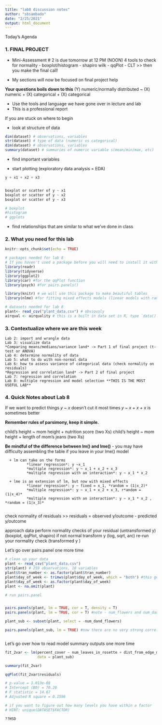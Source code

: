 ```yaml
---
title: "lab8 discussion notes"
author: "sbsambado"
date: "2/25/2021"
output: html_document
---
```


Today's Agenda

### 1. FINAL PROJECT

- Mini-Assessment # 2 is due tomorrow at 12 PM (NOON)
      4 tools to check for normality
      - boxplot/histogram
      - shapiro wilk
      - qqPlot
      - CLT
        >> then you make the final call!
        
- My sections will now be focused on final project help

**Your questions boils down to this**
(Y) numeric/normally distributed ~  (X) numeric + (X) categorical + (X) categorical

- Use the tools and language we have gone over in lecture and lab
- This is a professional report

If you are stuck on where to begin

- look at structure of data
```r
dim(dataset) # observations, variables
str(dataset) # type of data (numeric vs categorical)
dim(dataset) # observations, variables
summary(dataset) # summaries of numeric variable s(mean/min/max, etc)
```

- find important variables

- start plotting (exploratory data analysis = EDA)
```r

y + x1 + x2 + x3


boxplot or scatter of y ~ x1
boxplot or scatter of y ~ x2
boxplot or scatter of y ~ x3

# boxplot
#histogram
# ggplots
```

- find relationships that are similar to what we've done in class

### 2. What you need for this lab
```r
knitr::opts_chunk$set(echo = TRUE)

# packages needed for lab 8
# If you haven't used a package before you will need to install it with install.packages("package") 
library(readr)
library(tidyverse)
library(ggplot2)
library(car) #for the qqPlot function
library(psych) #for pairs.panels()

library(knitr) # we will use this package to make beautiful tables
library(nlme) #for fitting mixed effects models (linear models with random effects) ~ new pacakge alert! ~

# datasets needed for lab 8
plant<- read_csv("plant_data.csv") # obviously
airqual <- airquality # this is a built in data set in R, type `data()` into your console to see all the datasets there are!


```

### 3. Contextualize where we are this week
    Lab 2: import and wrangle data
    Lab 3: visualize data
    *Comparing means/medians/variance land* -> Part 1 of final project (t-test or ANOVA)
    Lab 4: determine normality of data
    Lab 5: what to do with non-normal data
    Lab 6: how to assess variance of categorical data (check normality on residuals)
    *Regression and correlation land* -> Part 2 of final project
    Lab 7: regression and correlation
    Lab 8: multiple regression and model selection **THIS IS THE MOST USEFUL LAB**
    
###  4. Quick Notes about Lab 8

  If we want to predict things
    *y ~ x* doesn't cut it most times
    *y ~ x + x + x* is sometimes better
  
  **Remember rules of parsimony, keep it simple.**
  
  child's height ~ mom height + nutrition score (two Xs)
  child's height ~ mom height + length of mom's jeans (two Xs)
  
  **Be mindful of the difference between lm() and lme()**
  - you may have difficulty assembling the table if you leave in your lme() model
      
      + lm can take on the forms
              *linear regression*: y ~x_1
              *multiple regression*: y ~ x_1 + x_2 + x_3
              *multiple regression with an interaction*: y ~ x_1 * x_2
              
      + lme is an extension of lm, but now with mixed effects
              *linear regression*: y ~ fixed = x_1, *random = (1|x_2)*
              *multiple regression*: y ~ x_1 + x_2 + x_3, r*andom = (1|x_4)*
              *multiple regression with an interaction*: y ~ x_1 * x_2 , *random = (1|x_3)*
      
check normality of residuals
>> residuals = observed y/outcome - predicted y/outcome

approach data
perform normality checks of your residual (untransformed y) (boxplot, qqPlot, shapiro)
if not normal
transform y (log, sqrt, arc)
re-run your normality check (transformed y )



Let's go over pairs.panel one more time
```r
# clean up your data
plant <- read_csv("plant_data.csv")
str(plant) # 259 observations, 10 variables
plant$tran_number <- as.factor(plant$tran_number)
plant$day_of_week <- trimws(plant$day_of_week, which = "both") #this gets rid of the spaces around the words
plant$day_of_week <- as.factor(plant$day_of_week)
plant <- na.omit(plant)

# run pairs.panel


pairs.panels(plant, lm = TRUE, cor = T, density = T)
pairs.panels(plant, lm = TRUE, cor = T) #note - num_flowers and num_dand_flowers are highly correlated

plant_sub <- subset(plant, select = -num_dand_flowers)

pairs.panels(plant_sub, lm = TRUE) #now there are no very strong correlations



```

    
Let's go over how to read model summary outputs one more time
```r
fit_2var <- lm(percent_cover ~ num_leaves_in_rosette + dist_from_edge_m, 
               data = plant_sub) 

summary(fit_2var)

qqPlot(fit_2var$residuals)

# p-value = 1.013e-08
# Intercept (B0) = 70.28
# F statistic = 14.67 
# Adjusted R square = 0.1596

# if you want to figure out how many levels you have within a factor
# HINT: unique(DATASET$FACTOR)

??HSD

```

```r
```


